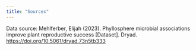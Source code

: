 ```yaml
---
title: "Sources"
---
```


Data source: Mehlferber, Elijah (2023). Phyllosphere microbial associations improve plant reproductive success \[Dataset\]. Dryad. <https://doi.org/10.5061/dryad.73n5tb333>
